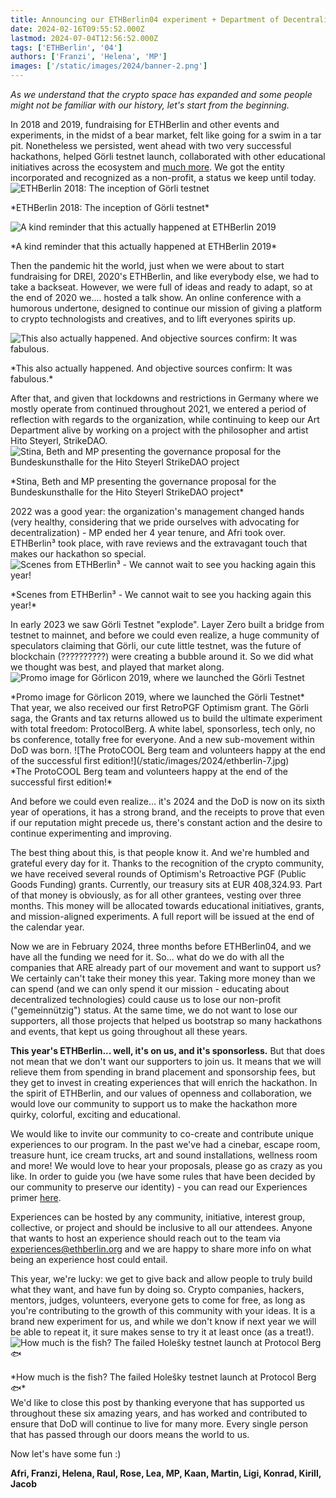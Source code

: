 ```yaml
---
title: Announcing our ETHBerlin04 experiment + Department of Decentralization's Financial Status Report
date: 2024-02-16T09:55:52.000Z
lastmod: 2024-07-04T12:56:52.000Z
tags: ['ETHBerlin', '04']
authors: ['Franzi', 'Helena', 'MP']
images: ['/static/images/2024/banner-2.png']
---
```


_As we understand that the crypto space has expanded and some people might not be familiar with our history, let's start from the beginning._

In 2018 and 2019, fundraising for ETHBerlin and other events and experiments, in the midst of a bear market, felt like going for a swim in a tar pit. Nonetheless we persisted, went ahead with two very successful hackathons, helped Görli testnet launch, collaborated with other educational initiatives across the ecosystem and [much more](https://dod.ngo/). We got the entity incorporated and recognized as a non-profit, a status we keep until today.
![ETHBerlin 2018: The inception of Görli testnet](/static/images/2024/ethberlin-1.jpg)
<div className="text-center">*ETHBerlin 2018: The inception of Görli testnet*</div>

![A kind reminder that this actually happened at ETHBerlin 2019](/static/images/2024/ethberlin-2.jpg)
<div className="text-center">*A kind reminder that this actually happened at ETHBerlin 2019*</div>

Then the pandemic hit the world, just when we were about to start fundraising for DREI, 2020's ETHBerlin, and like everybody else, we had to take a backseat. However, we were full of ideas and ready to adapt, so at the end of 2020 we.... hosted a talk show. An online conference with a humorous undertone, designed to continue our mission of giving a platform to crypto technologists and creatives, and to lift everyones spirits up.

![This also actually happened. And objective sources confirm: It was fabulous.](/static/images/2024/ethberlin-3.jpg)
<div className="text-center">*This also actually happened. And objective sources confirm: It was fabulous.*</div>

After that, and given that lockdowns and restrictions in Germany where we mostly operate from continued throughout 2021, we entered a period of reflection with regards to the organization, while continuing to keep our Art Department alive by working on a project with the philosopher and artist Hito Steyerl, StrikeDAO.
![Stina, Beth and MP presenting the governance proposal for the Bundeskunsthalle for the Hito Steyerl StrikeDAO project](/static/images/2024/ethberlin-4.jpg)
<div className="text-center">*Stina, Beth and MP presenting the governance proposal for the Bundeskunsthalle for the Hito Steyerl StrikeDAO project*</div>

2022 was a good year: the organization's management changed hands (very healthy, considering that we pride ourselves with advocating for decentralization) - MP ended her 4 year tenure, and Afri took over. ETHBerlin³ took place, with rave reviews and the extravagant touch that makes our hackathon so special.
![Scenes from ETHBerlin³ - We cannot wait to see you hacking again this year!](/static/images/2024/ethberlin-5.jpg)
<div className="text-center">*Scenes from ETHBerlin³ - We cannot wait to see you hacking again this year!*</div>

In early 2023 we saw Görli Testnet "explode". Layer Zero built a bridge from testnet to mainnet, and before we could even realize, a huge community of speculators claiming that Görli, our cute little testnet, was the future of blockchain (??????????) were creating a bubble around it. So we did what we thought was best, and played that market along.
![Promo image for Görlicon 2019, where we launched the Görli Testnet](/static/images/2024/ethberlin-6.jpg)
<div className="text-center">*Promo image for Görlicon 2019, where we launched the Görli Testnet*</div>
That year, we also received our first RetroPGF Optimism grant. The Görli saga, the Grants and tax returns allowed us to build the ultimate experiment with total freedom: ProtocolBerg. A white label, sponsorless, tech only, no bs conference, totally free for everyone. And a new sub-movement within DoD was born.
![The ProtoCOOL Berg team and volunteers happy at the end of the successful first edition!](/static/images/2024/ethberlin-7.jpg)
<div className="text-center">*The ProtoCOOL Berg team and volunteers happy at the end of the successful first edition!*</div>

And before we could even realize... it's 2024 and the DoD is now on its sixth year of operations, it has a strong brand, and the receipts to prove that even if our reputation might precede us, there's constant action and the desire to continue experimenting and improving.

The best thing about this, is that people know it. And we're humbled and grateful every day for it. Thanks to the recognition of the crypto community, we have received several rounds of Optimism's Retroactive PGF (Public Goods Funding) grants. Currently, our treasury sits at EUR 408,324.93. Part of that money is obviously, as for all other grantees, vesting over three months. This money will be allocated towards educational initiatives, grants, and mission-aligned experiments. A full report will be issued at the end of the calendar year.

Now we are in February 2024, three months before ETHBerlin04, and we have all the funding we need for it. So... what do we do with all the companies that ARE already part of our movement and want to support us? We certainly can't take their money this year. Taking more money than we can spend (and we can only spend it our mission - educating about decentralized technologies) could cause us to lose our non-profit ("gemeinnützig") status. At the same time, we do not want to lose our supporters, all those projects that helped us bootstrap so many hackathons and events, that kept us going throughout all these years.

**This year's ETHBerlin... well, it's on us, and it's sponsorless.** But that does not mean that we don't want our supporters to join us. It means that we will relieve them from spending in brand placement and sponsorship fees, but they get to invest in creating experiences that will enrich the hackathon. In the spirit of ETHBerlin, and our values of openness and collaboration, we would love our community to support us to make the hackathon more quirky, colorful, exciting and educational.

We would like to invite our community to co-create and contribute unique experiences to our program. In the past we've had a cinebar, escape room, treasure hunt, ice cream trucks, art and sound installations, wellness room and more! We would love to hear your proposals, please go as crazy as you like. In order to guide you (we have some rules that have been decided by our community to preserve our identity) - you can read our Experiences primer [here](/blog/2024/ethberlin04-experiences).

Experiences can be hosted by any community, initiative, interest group, collective, or project and should be inclusive to all our attendees. Anyone that wants to host an experience should reach out to the team via [experiences@ethberlin.org](mailto:experiences@ethberlin.org) and we are happy to share more info on what being an experience host could entail.

This year, we're lucky: we get to give back and allow people to truly build what they want, and have fun by doing so. Crypto companies, hackers, mentors, judges, volunteers, everyone gets to come for free, as long as you're contributing to the growth of this community with your ideas. It is a brand new experiment for us, and while we don't know if next year we will be able to repeat it, it sure makes sense to try it at least once (as a treat!).
![How much is the fish? The failed Holešky testnet launch at Protocol Berg 🐟](/static/images/2024/ethberlin-8.jpg)
<div className="text-center">*How much is the fish? The failed Holešky testnet launch at Protocol Berg 🐟*</div>
We'd like to close this post by thanking everyone that has supported us throughout these six amazing years, and has worked and contributed to ensure that DoD will continue to live for many more. Every single person that has passed through our doors means the world to us.

Now let's have some fun :)

**Afri, Franzi, Helena, Raul, Rose, Lea, MP, Kaan, Martin, Ligi, Konrad, Kirill, Jacob**
